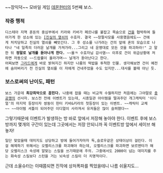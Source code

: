~~장익덕~~
모바일 게임 [[데몬헌터]]의 5번째 보스.

=== 작중 행적 ===
 디스테아 지역 혼돈의 중심부에서 키라와 키바가 페르나를 붙잡고 목숨으로 [[건]]을 협박하여 들어가게 한 성소에 있는 [[[진실의 열쇠]]의 수호자. 결국 ~~장팔사모를 사용했음에도~~ 건에게 처치당하고 진실의 열쇠를 빼앗긴다. 그 후 성소를 나가려는 건의 앞에 혼의 모습으로 나타나 "네 일족의 더러운 날개를 가져가라...그리고 네 운명대로 모든 것을 파괴하라!" 고 말한 뒤 '''정말로 날개를 돋아나게 한다.''' ~~올ㅋ 수호자님 감사염~~ 이후로 건이 위급상황에 처하면 자동으로 ~~드랍률이 올라가며~~ 날개가 돋아난다고 한다.
 어찌보면 [[그리드]]에게 바로 밝혀지긴 하지만 나름의 떡밥을 투척한 인물. 생각해보면 건이 예전에 숨어버리기 전 진실의 열쇠를 이 자에게 건네주었을 수도 있지만...대사를 볼때 아닌 듯.

=== 보스로써의 난이도, 패턴 ===
 보스 가운데 '''최강최악으로 꼽힌다.''' 나중에 잡을 때는 비교적 수월하지만 처음에는 그야말로 [[충공깽]]의 선사자. 보스전 전에 이벤트가 있는데, 시종일관 아이템을 떨궈주던 개그캐릭터 '이디얼'의 마지막 등장이자 쌍둥이 헌터 키바&키라의 첫등장이 있는 이벤트. ~~캐릭터 교체~~ ~~아이템 셔틀이 되어주던 이디얼이 사라져서 유저들은 많이 슬퍼했다~~
그렇기때문에 이벤트가 발생하는 방 바로 앞에서 저장해 놓아야 한다. 이벤트 후에 보스방까지 몇개의 구간이 있는데 그곳에서는 저장 안되니까 꼭 이벤트방 앞에서 세이브 해놓자!
 일단 맞았을때 데미지도 상당하고 방에 들어가자마자 독,슬로우같은 상태이상이 걸린다. 이걸 해제하기 위해서는 오벨리스크를 파괴해야 하는데, 오벨리스크를 파괴하면 보르멘타가 해당 오벨리스크 속성에 알맞는 스킬을 쓰기때문에 주의. 그중에서도 2000이 넘는 데미지를 주는 화속성 스킬보다 스턴을 거는 뇌속성 스킬이 더 치명적이다.
근데 소울슈터는 이때쯤되면 진작에 상처폭파를 찍었을테니 나름 쉬울지도...
